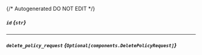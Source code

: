 {/* Autogenerated DO NOT EDIT  */}

##### `id` *{`str`}*

---
##### `delete_policy_request` *{`Optional[components.DeletePolicyRequest]`}*
<Collapsible openLabel={Labels.showProperties} closeLabel={Labels.hideProperties}>
    <DeletePolicyRequest/>
</Collapsible>


